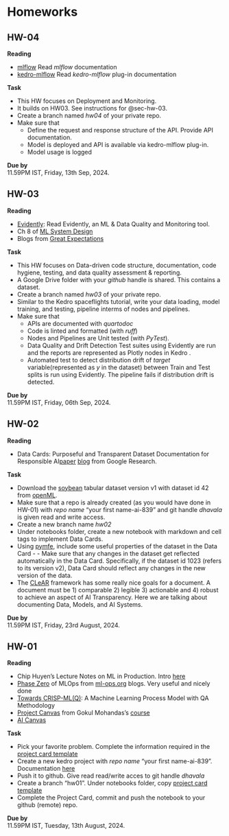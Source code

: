 # Homeworks {.unnumbered}

## HW-04 {#sec-hw-04}

**Reading**

- [mlflow](https://mlflow.org/docs/latest/index.html) Read _mlflow_ documentation 
- [kedro-mlflow](https://kedro-mlflow.readthedocs.io/en/stable/) Read _kedro-mlflow_ plug-in documentation

**Task**

- This HW focuses on Deployment and Monitoring.
- It builds on HW03. See instructions for @sec-hw-03. 
- Create a branch named _hw04_ of your private repo. 
- Make sure that
    - Define the request and response structure of the API. Provide API documentation.
    - Model is deployed and API is available via kedro-mlflow plug-in.
    - Model usage is logged

**Due by** \
11.59PM IST, Friday, 13th Sep, 2024.

## HW-03 {#sec-hw-03}

**Reading**

- [Evidently](https://docs.evidentlyai.com/): Read Evidently, an ML & Data Quality and Monitoring tool.
- Ch 8 of [ML System Design](https://www.oreilly.com/library/view/designing-machine-learning/9781098107956/)
- Blogs from [Great Expectations](https://greatexpectations.io/)

**Task**

- This HW focuses on Data-driven code structure, documentation, code hygiene, testing, and data quality assessment & reporting.
- A Google Drive folder with your _github_ handle is shared. This contains a dataset.
- Create a branch named _hw03_ of your private repo. 
- Similar to the Kedro spaceflights tutorial, write your data loading, model training, and testing, pipeline interms of nodes and pipelines.
 - Make sure that
    - APIs are documented with _quartodoc_
    - Code is linted and formatted (with _ruff_)
    - Nodes and Pipelines are Unit tested (with _PyTest_). 
    - Data Quality and Drift Detection Test suites using Evidently are run and the reports are represented as Plotly nodes in Kedro . 
    - Automated test to detect distribution drift of _target_ variable(represented as _y_ in the dataset) between Train and Test splits is run using Evidently. The pipeline fails if distribution drift is detected.

**Due by** \
11.59PM IST, Friday, 06th Sep, 2024.

## HW-02 {#sec-hw-02}

**Reading**

- Data Cards: Purposeful and Transparent Dataset Documentation for Responsible AI[paper](https://arxiv.org/abs/2204.01075) [blog](https://research.google/blog/the-data-cards-playbook-a-toolkit-for-transparency-in-dataset-documentation/) from Google Research.

**Task**

- Download the [soybean](https://www.openml.org/search?type=data&status=active&id=42) tabular dataset version v1 with dataset id 42 from [openML](https://www.openml.org/search?type=data&status=active). 
- Make sure that a repo is already created (as you would have done in HW-01) with _repo name_ "your first name-ai-839" and git handle _dhavala_ is given read and write access.  
- Create a new branch name _hw02_
- Under notebooks folder, create a new notebook with markdown and cell tags to implement Data Cards.
- Using [pymfe](https://github.com/ealcobaca/pymfe), include some useful properties of the dataset in the Data Card - - Make sure that any changes in the dataset get reflected automatically in the Data Card. Specifically, if the dataset id 1023 (refers to its version v2), Data Card should reflect any changes in the new version of the data. 
- The [CLeAR](https://shorensteincenter.org/clear-documentation-framework-ai-transparency-recommendations-practitioners-context-policymakers/) framework has some really nice goals for a document. A document must be 1) comparable 2) legible 3) actionable and 4) robust to achieve an aspect of AI Transparency. Here we are talking about documenting Data, Models, and AI Systems.

**Due by** \
11.59PM IST, Friday, 23rd August, 2024.

## HW-01 {#sec-hw-01}

**Reading**

- Chip Huyen's Lecture Notes on ML in Production. Intro [here](https://docs.google.com/document/d/1C3dlLmFdYHJmACVkz99lSTUPF4XQbWb_Ah7mPE12Igo/edit#heading=h.a8w2b79yy875)
- [Phase Zero](https://ml-ops.org/content/phase-zero) of MLOps from [ml-ops.org](https://ml-ops.org) blogs. Very useful and nicely done
- [Towards CRISP-ML(Q)](https://arxiv.org/pdf/2003.05155): A Machine Learning Process Model  with QA Methodology
- [Project Canvas](https://madewithml.com/courses/mlops/product-design/#template) from Gokul Mohandas's [course](https://github.com/GokuMohandas/mlops-course)
- [AI Canvas](https://hbr.org/2018/04/a-simple-tool-to-start-making-decisions-with-the-help-of-ai)

**Task**

- Pick your favorite problem. Complete the information required in the [project card template](./resources/project-card.ipynb)
- Create a new kedro project with _repo name_ "your first name-ai-839". Documentation [here](https://docs.kedro.org/en/stable/get_started/new_project.html)
- Push it to github. Give read read/write acces to git handle _dhavala_
- Create a branch "hw01". Under notebooks folder, copy  [project card template](./resources/project-card.ipynb)
- Complete the Project Card, commit and push the notebook to your github (remote) repo.

**Due by** \
11.59PM IST, Tuesday, 13th August, 2024.


